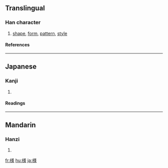 {{see|樣}}

==Translingual==
===Han character===
{{Han char|rn=75|rad=木|as=10|sn=14|four=|canj=木廿土水 (DTGE), X木廿土水 (XDTGE)}}
# [[shape]], [[form]], [[pattern]], [[style]]
====References====
{{Han ref|kx=0546.251|dkj=15352|hdz=21284.061|uh=69D8|ud=27096}}

----
==Japanese==
===Kanji===
{{ja-kanji|grade=3|rs=木10}}
# {{defn|Japanese}} 
====Readings====
{{ja-readings|on=[[よう]] (yō) < [[やう]] (yau), [[しょう]] (shō)|kun=[[さま]] (sama), [[ざま]] (zama)}}

----
==Mandarin==
===Hanzi===
{{cmn-hanzi|pin=[[kǎn]] ([[kan3]]), [[yàng]] ([[yang4]])|wg=k'an<sup>3</sup>, yang<sup>4</sup>}}
# {{defn|Mandarin}}

[[fr:様]]
[[hu:様]]
[[ja:様]]